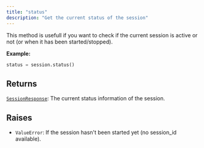 ```yaml
---
title: "status"
description: "Get the current status of the session"
---
```




This method is usefull if you want to check if the current session is active or not (or when it has been started/stopped).

**Example:**
```python
status = session.status()
```



## Returns

[`SessionResponse`](/sdk-reference/misc/sessionresponse): The current status information of the session.

## Raises

- `ValueError`: If the session hasn't been started yet (no session_id available).
